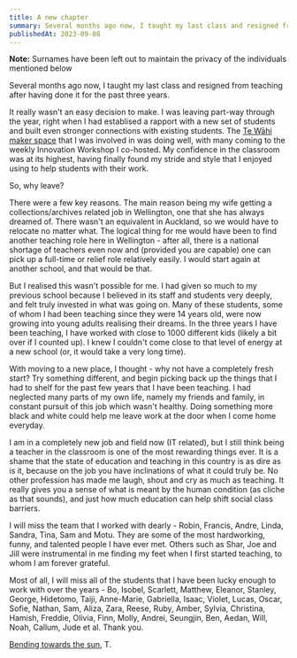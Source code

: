 ---
title: A new chapter
summary: Several months ago now, I taught my last class and resigned from teaching after having done it for the past three years.
publishedAt: 2023-09-08
---

**Note:** Surnames have been left out to maintain the privacy of the individuals mentioned below

Several months ago now, I taught my last class and resigned from teaching after having done it for the past three years.

It really wasn't an easy decision to make. I was leaving part-way through the year, right when I had establised a rapport with a new set of students and built even stronger connections with existing students. The [Te Wāhi maker space](https://tewahi.com) that I was involved in was doing well, with many coming to the weekly Innovation Workshop I co-hosted. My confidence in the classroom was at its highest, having finally found my stride and style that I enjoyed using to help students with their work.

So, why leave?

There were a few key reasons. The main reason being my wife getting a collections/archives related job in Wellington, one that she has always dreamed of. There wasn't an equivalent in Auckland, so we would have to relocate no matter what. The logical thing for me would have been to find another teaching role here in Wellington - after all, there is a national shortage of teachers even now and (provided you are capable) one can pick up a full-time or relief role relatively easily. I would start again at another school, and that would be that.

But I realised this wasn't possible for me. I had given so much to my previous school because I believed in its staff and students very deeply, and felt truly invested in what was going on. Many of these students, some of whom I had been teaching since they were 14 years old, were now growing into young adults realising their dreams. In the three years I have been teaching, I have worked with close to 1000 different kids (likely a bit over if I counted up). I knew I couldn't come close to that level of energy at a new school (or, it would take a very long time).

With moving to a new place, I thought - why not have a completely fresh start? Try something different, and begin picking back up the things that I had to shelf for the past few years that I have been teaching. I had neglected many parts of my own life, namely my friends and family, in constant pursuit of this job which wasn't healthy. Doing something more black and white could help me leave work at the door when I come home everyday.

I am in a completely new job and field now (IT related), but I still think being a teacher in the classroom is one of the most rewarding things ever. It is a shame that the state of education and teaching in this country is as dire as is it, because on the job you have inclinations of what it could truly be. No other profession has made me laugh, shout and cry as much as teaching. It really gives you a sense of what is meant by the human condition (as cliche as that sounds), and just how much education can help shift social class barriers.

I will miss the team that I worked with dearly - Robin, Francis, Andre, Linda, Sandra, Tina, Sam and Motu. They are some of the most hardworking, funny, and talented people I have ever met. Others such as Shar, Joe and Jill were instrumental in me finding my feet when I first started teaching, to whom I am forever grateful.

Most of all, I will miss all of the students that I have been lucky enough to work with over the years - Bo, Isobel, Scarlett, Matthew, Eleanor, Stanley, George, Hidetomo, Taiji, Anne-Marie, Gabriella, Isaac, Violet, Lucas, Oscar, Sofie, Nathan, Sam, Aliza, Zara, Reese, Ruby, Amber, Sylvia, Christina, Hamish, Freddie, Olivia, Finn, Molly, Andrei, Seungjin, Ben, Aedan, Will, Noah, Callum, Jude et al. Thank you.

[Bending towards the sun](https://www.are.na/block/23104563),
T.

